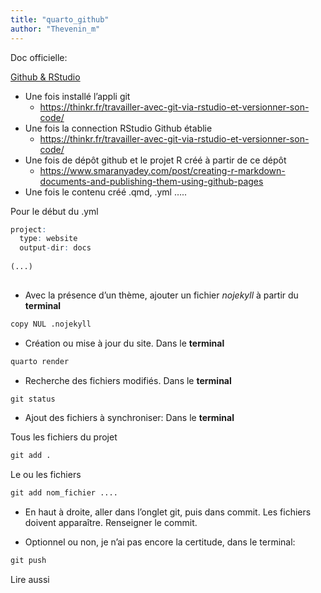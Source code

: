 ```yaml
---
title: "quarto_github"
author: "Thevenin_m"
---
```



Doc officielle: 

[Github & RStudio](https://resources.github.com/github-and-rstudio/)


* Une fois installé l'appli git
  - <https://thinkr.fr/travailler-avec-git-via-rstudio-et-versionner-son-code/>

* Une fois la connection RStudio Github établie
  - <https://thinkr.fr/travailler-avec-git-via-rstudio-et-versionner-son-code/>

* Une fois de dépôt github et le projet R créé à partir de ce dépôt
  - <https://www.smaranyadey.com/post/creating-r-markdown-documents-and-publishing-them-using-github-pages>
  
* Une fois le contenu créé .qmd, .yml .....

Pour le début du .yml
```r
project:
  type: website
  output-dir: docs
  
(...)  
  
```

* Avec la présence d'un thème, ajouter un fichier *nojekyll* à partir du **terminal**

```r
copy NUL .nojekyll
```


* Création ou mise à jour du site. Dans le **terminal**

```r
quarto render
```

* Recherche des fichiers modifiés.  Dans le **terminal**

```r
git status
```

* Ajout des fichiers à synchroniser:   Dans le **terminal**

Tous les fichiers du projet
```r
git add .
```

Le ou les fichiers
```r
git add nom_fichier ....
```

* En haut à droite, aller dans l'onglet git, puis dans commit. Les fichiers doivent apparaître. Renseigner le commit.  

* Optionnel ou non, je n'ai pas encore la certitude, dans le terminal: 

```r
git push
```


Lire aussi 







